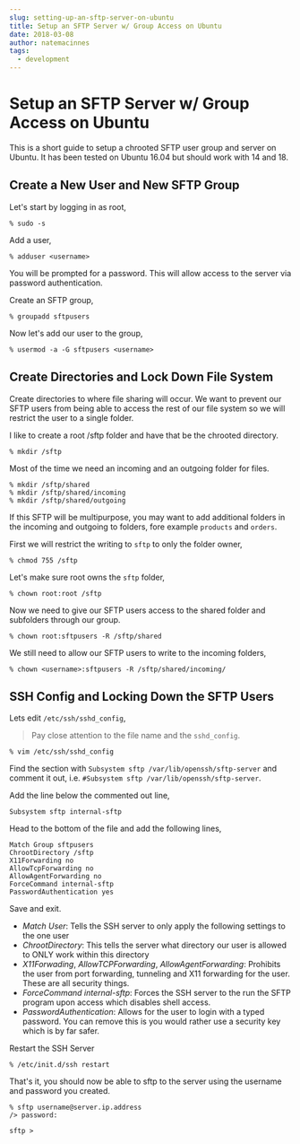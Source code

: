 ```yaml
---
slug: setting-up-an-sftp-server-on-ubuntu
title: Setup an SFTP Server w/ Group Access on Ubuntu
date: 2018-03-08
author: natemacinnes
tags:
  - development
---
```


# Setup an SFTP Server w/ Group Access on Ubuntu

This is a short guide to setup a chrooted SFTP user group and server on Ubuntu.
It has been tested on Ubuntu 16.04 but should work with 14 and 18.

## Create a New User and New SFTP Group

Let's start by logging in as root,

```
% sudo -s
```

Add a user,

```
% adduser <username>
```

You will be prompted for a password. This will allow access to the server via
password authentication.

Create an SFTP group,

```
% groupadd sftpusers
```

Now let's add our user to the group,

```
% usermod -a -G sftpusers <username>
```

## Create Directories and Lock Down File System

Create directories to where file sharing will occur. We want to prevent our SFTP
users from being able to access the rest of our file system so we will restrict
the user to a single folder.

I like to create a root /sftp folder and have that be the chrooted directory.

```
% mkdir /sftp
```

Most of the time we need an incoming and an outgoing folder for files.

```
% mkdir /sftp/shared
% mkdir /sftp/shared/incoming
% mkdir /sftp/shared/outgoing
```

If this SFTP will be multipurpose, you may want to add additional folders in the
incoming and outgoing to folders, fore example `products` and `orders`.

First we will restrict the writing to `sftp` to only the folder owner,

```
% chmod 755 /sftp
```

Let's make sure root owns the `sftp` folder,

```
% chown root:root /sftp
```

Now we need to give our SFTP users access to the shared folder and subfolders
through our group.

```
% chown root:sftpusers -R /sftp/shared
```

We still need to allow our SFTP users to write to the incoming folders,

```
% chown <username>:sftpusers -R /sftp/shared/incoming/
```

## SSH Config and Locking Down the SFTP Users

Lets edit `/etc/ssh/sshd_config`,

> Pay close attention to the file name and the `sshd_config`.

```
% vim /etc/ssh/sshd_config
```

Find the section with `Subsystem sftp /var/lib/openssh/sftp-server` and comment
it out, i.e. `#Subsystem sftp /var/lib/openssh/sftp-server`.

Add the line below the commented out line,

```
Subsystem sftp internal-sftp
```

Head to the bottom of the file and add the following lines,

```
Match Group sftpusers
ChrootDirectory /sftp
X11Forwarding no
AllowTcpForwarding no
AllowAgentForwarding no
ForceCommand internal-sftp
PasswordAuthentication yes
```

Save and exit.

* *Match User*: Tells the SSH server to only apply the following settings to the one
user
* *ChrootDirectory*: This tells the server what directory our user is allowed to
ONLY work within this directory
* *X11Forwading*, *AllowTCPForwarding*, *AllowAgentForwarding*: Prohibits the user from
port forwarding, tunneling and X11 forwarding for the user. These are all
security things.
* *ForceCommand internal-sftp*: Forces the SSH server to the run the SFTP program
upon access which disables shell access.
* *PasswordAuthentication*: Allows for the user to login with a typed password. You
can remove this is you would rather use a security key which is by far safer.

Restart the SSH Server

```
% /etc/init.d/ssh restart
```

That's it, you should now be able to sftp to the server using the username and
password you created.

```
% sftp username@server.ip.address
/> password:

sftp >
```